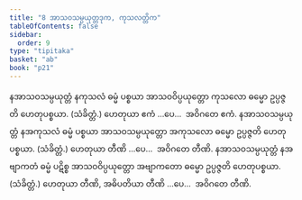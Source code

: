 ```yaml
---
title: "8 အာသဝသမ္ပယုတ္တဒုက, ကုသလတ္တိက"
tableOfContents: false
sidebar:
  order: 9
type: "tipitaka"
basket: "ab"
book: "p21"
---
```



<DynamicBreadcrumb />

<Division number="19" book="p21" e="ch" v="40" p="353">

<Paragraph number="50" book="p21">
နအာသဝသမ္ပယုတ္တံ နကုသလံ ဓမ္မံ ပစ္စယာ အာသဝဝိပ္ပယုတ္တော ကုသလော ဓမ္မော ဥပ္ပဇ္ဇတိ ဟေတုပစ္စယာ. (သံခိတ္တံ.) ဟေတုယာ ဧကံ …ပေ…  အဝိဂတေ ဧကံ.
</Paragraph>

<Paragraph number="51" book="p21">
နအာသဝသမ္ပယုတ္တံ နအကုသလံ ဓမ္မံ ပစ္စယာ အာသဝသမ္ပယုတ္တော အကုသလော ဓမ္မော ဥပ္ပဇ္ဇတိ ဟေတုပစ္စယာ. (သံခိတ္တံ.) ဟေတုယာ တီဏိ …ပေ…  အဝိဂတေ တီဏိ.
</Paragraph>

<Paragraph number="52" book="p21">
နအာသဝသမ္ပယုတ္တံ နအဗျာကတံ ဓမ္မံ ပဋိစ္စ အာသဝဝိပ္ပယုတ္တော အဗျာကတော ဓမ္မော ဥပ္ပဇ္ဇတိ ဟေတုပစ္စယာ. (သံခိတ္တံ.) ဟေတုယာ တီဏိ, အဓိပတိယာ တီဏိ …ပေ…  အဝိဂတေ တီဏိ.
</Paragraph>
</Division>
